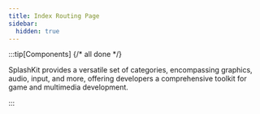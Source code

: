 ```yaml
---
title: Index Routing Page
sidebar:
  hidden: true
---
```



:::tip[Components]
{/* all done */}

SplashKit provides a versatile set of categories, encompassing graphics, audio, input, and more, offering developers a comprehensive toolkit for game and multimedia development.

:::


<Some>
</Some>



